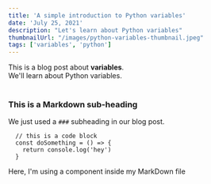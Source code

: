 ```yaml
---
title: 'A simple introduction to Python variables'
date: 'July 25, 2021'
description: "Let's learn about Python variables"
thumbnailUrl: "/images/python-variables-thumbnail.jpeg"
tags: ['variables', 'python']
---
```


<div>
  This is a blog post about <strong>variables</strong>. <br/>
  We'll learn about Python variables.
</div>

<br/>

### This is a Markdown sub-heading
We just used a `###` subheading in our blog post.

```
  // this is a code block
  const doSomething = () => {
    return console.log('hey')
  }
```

<div>Here, I'm using a component inside my MarkDown file</div>
